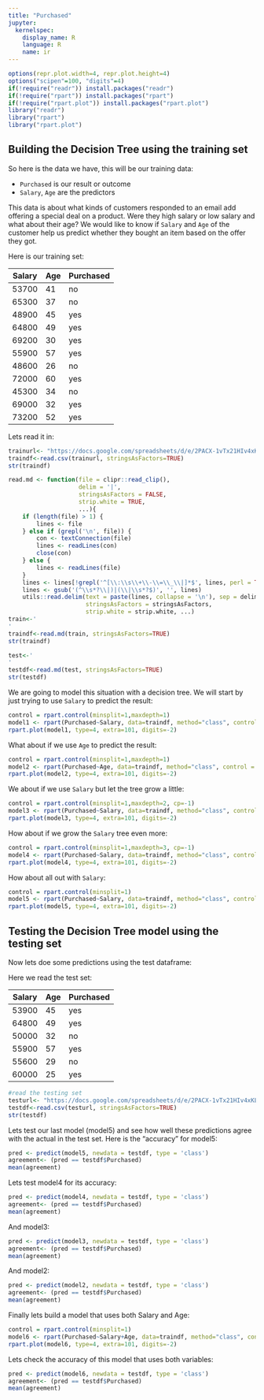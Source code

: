 ```yaml
---
title: "Purchased"
jupyter:
  kernelspec:
    display_name: R
    language: R
    name: ir
---
```


```r
options(repr.plot.width=4, repr.plot.height=4)
options("scipen"=100, "digits"=4)
if(!require("readr")) install.packages("readr")
if(!require("rpart")) install.packages("rpart")
if(!require("rpart.plot")) install.packages("rpart.plot")
library("readr")
library("rpart")
library("rpart.plot")
```

## Building the Decision Tree using the training set

So here is the data we have, this will be our training data:

- `Purchased` is our result or outcome
- `Salary`, `Age` are the predictors

This data is about what kinds of customers responded to an email add offering a special deal on a product. Were they high salary or low salary and what about their age? We would like to know if `Salary` and `Age` of the customer help us predict whether they bought an item based on the offer they got.

Here is our training set:

| Salary | Age | Purchased |
|--------|-----|-----------|
| 53700  | 41  | no        |
| 65300  | 37  | no        |
| 48900  | 45  | yes       |
| 64800  | 49  | yes       |
| 69200  | 30  | yes       |
| 55900  | 57  | yes       |
| 48600  | 26  | no        |
| 72000  | 60  | yes       |
| 45300  | 34  | no        |
| 69000  | 32  | yes       |
| 73200  | 52  | yes       |

Lets read it in:

```r
trainurl<- "https://docs.google.com/spreadsheets/d/e/2PACX-1vTx21HIv4xKL2c94OLQzMiNPmv5YXw-vAy3dRBL0gnknSMKMK4Ur_4nYGGyDtvS20iU3_r-_zZfQQmj/pub?gid=0&single=true&output=csv"
traindf<-read.csv(trainurl, stringsAsFactors=TRUE)
str(traindf)
```

```r
read.md <- function(file = clipr::read_clip(),
                    delim = '|',
                    stringsAsFactors = FALSE,
                    strip.white = TRUE,
                    ...){
    if (length(file) > 1) {
        lines <- file
    } else if (grepl('\n', file)) {
        con <- textConnection(file)
        lines <- readLines(con)
        close(con)
    } else {
        lines <- readLines(file)
    }
    lines <- lines[!grepl('^[\\:\\s\\+\\-\\=\\_\\|]*$', lines, perl = TRUE)]
    lines <- gsub('(^\\s*?\\|)|(\\|\\s*?$)', '', lines)
    utils::read.delim(text = paste(lines, collapse = '\n'), sep = delim,
                      stringsAsFactors = stringsAsFactors,
                      strip.white = strip.white, ...)
train<-'
'
traindf<-read.md(train, stringsAsFactors=TRUE)
str(traindf)

test<-'
'
testdf<-read.md(test, stringsAsFactors=TRUE) 
str(testdf)
```

We are going to model this situation with a decision tree. We will start by just trying to use `Salary` to predict the result:

```r
control = rpart.control(minsplit=1,maxdepth=1)
model1 <- rpart(Purchased~Salary, data=traindf, method="class", control = control)
rpart.plot(model1, type=4, extra=101, digits=-2)
```

What about if we use `Age` to predict the result:

```r
control = rpart.control(minsplit=1,maxdepth=1)
model2 <- rpart(Purchased~Age, data=traindf, method="class", control = control)
rpart.plot(model2, type=4, extra=101, digits=-2)
```

We about if we use `Salary` but let the tree grow a little:

```r
control = rpart.control(minsplit=1,maxdepth=2, cp=-1)
model3 <- rpart(Purchased~Salary, data=traindf, method="class", control = control)
rpart.plot(model3, type=4, extra=101, digits=-2)
```

How about if we grow the `Salary` tree even more:

```r
control = rpart.control(minsplit=1,maxdepth=3, cp=-1)
model4 <- rpart(Purchased~Salary, data=traindf, method="class", control = control)
rpart.plot(model4, type=4, extra=101, digits=-2)
```

How about all out with `Salary`:

```r
control = rpart.control(minsplit=1)
model5 <- rpart(Purchased~Salary, data=traindf, method="class", control = control)
rpart.plot(model5, type=4, extra=101, digits=-2)
```

## Testing the Decision Tree model using the testing set

Now lets doe some predictions using the test dataframe:

Here we read the test set:

| Salary | Age | Purchased |
|--------|-----|-----------|
| 53900  | 45  | yes       |
| 64800  | 49  | yes       |
| 50000  | 32  | no        |
| 55900  | 57  | yes       |
| 55600  | 29  | no        |
| 60000  | 25  | yes       |

```r
#read the testing set
testurl<- "https://docs.google.com/spreadsheets/d/e/2PACX-1vTx21HIv4xKL2c94OLQzMiNPmv5YXw-vAy3dRBL0gnknSMKMK4Ur_4nYGGyDtvS20iU3_r-_zZfQQmj/pub?gid=572053114&single=true&output=csv"
testdf<-read.csv(testurl, stringsAsFactors=TRUE)
str(testdf)
```

Lets test our last model (model5) and see how well these predictions agree with the actual in the test set. Here is the "accuracy" for model5:

```r
pred <- predict(model5, newdata = testdf, type = 'class')
agreement<- (pred == testdf$Purchased)
mean(agreement)
```

Lets test model4 for its accuracy: 

```r
pred <- predict(model4, newdata = testdf, type = 'class')
agreement<- (pred == testdf$Purchased)
mean(agreement)
```

And model3:

```r
pred <- predict(model3, newdata = testdf, type = 'class')
agreement<- (pred == testdf$Purchased)
mean(agreement)
```

And model2:

```r
pred <- predict(model2, newdata = testdf, type = 'class')
agreement<- (pred == testdf$Purchased)
mean(agreement)
```

Finally lets build a model that uses both Salary and Age:

```r
control = rpart.control(minsplit=1)
model6 <- rpart(Purchased~Salary+Age, data=traindf, method="class", control = control)
rpart.plot(model6, type=4, extra=101, digits=-2)
```

Lets check the accuracy of this model that uses both variables:

```r
pred <- predict(model6, newdata = testdf, type = 'class')
agreement<- (pred == testdf$Purchased)
mean(agreement)
```
